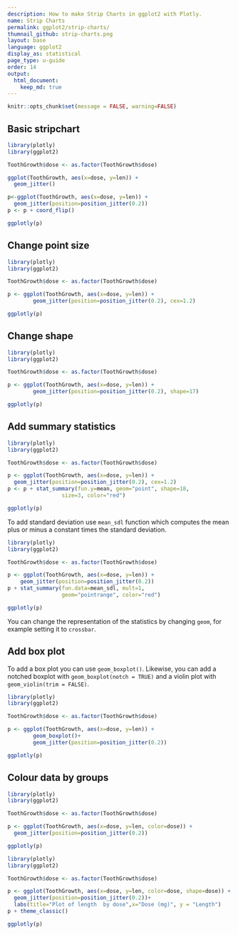 ```yaml
---
description: How to make Strip Charts in ggplot2 with Plotly.
name: Strip Charts
permalink: ggplot2/strip-charts/
thumnail_github: strip-charts.png
layout: base
language: ggplot2
display_as: statistical
page_type: u-guide
order: 14
output:
  html_document:
    keep_md: true
---
```


```r
knitr::opts_chunk$set(message = FALSE, warning=FALSE)
```

## Basic stripchart


```r
library(plotly)
library(ggplot2)

ToothGrowth$dose <- as.factor(ToothGrowth$dose)

ggplot(ToothGrowth, aes(x=dose, y=len)) + 
  geom_jitter()

p<-ggplot(ToothGrowth, aes(x=dose, y=len)) + 
  geom_jitter(position=position_jitter(0.2))
p <- p + coord_flip()

ggplotly(p)
```


<!--------------------- EXAMPLE BREAK ------------------------->

## Change point size


```r
library(plotly)
library(ggplot2)

ToothGrowth$dose <- as.factor(ToothGrowth$dose)

p <- ggplot(ToothGrowth, aes(x=dose, y=len)) + 
        geom_jitter(position=position_jitter(0.2), cex=1.2)

ggplotly(p)
```

<!--------------------- EXAMPLE BREAK ------------------------->

## Change shape


```r
library(plotly)
library(ggplot2)

ToothGrowth$dose <- as.factor(ToothGrowth$dose)

p <- ggplot(ToothGrowth, aes(x=dose, y=len)) + 
        geom_jitter(position=position_jitter(0.2), shape=17)

ggplotly(p)
```


<!--------------------- EXAMPLE BREAK ------------------------->

## Add summary statistics


```r
library(plotly)
library(ggplot2)

ToothGrowth$dose <- as.factor(ToothGrowth$dose)

p <- ggplot(ToothGrowth, aes(x=dose, y=len)) + 
  geom_jitter(position=position_jitter(0.2), cex=1.2)
p <- p + stat_summary(fun.y=mean, geom="point", shape=18,
                 size=3, color="red")

ggplotly(p)
```

To add standard deviation use `mean_sdl` function which computes the mean plus or minus a constant times the standard deviation.

```r
library(plotly)
library(ggplot2)

ToothGrowth$dose <- as.factor(ToothGrowth$dose)

p <- ggplot(ToothGrowth, aes(x=dose, y=len)) + 
    geom_jitter(position=position_jitter(0.2))
p + stat_summary(fun.data=mean_sdl, mult=1, 
                 geom="pointrange", color="red")

ggplotly(p)
```

You can change the representation of the statistics by changing `geom`, for example setting it to `crossbar`.


<!--------------------- EXAMPLE BREAK ------------------------->

## Add box plot

To add a box plot you can use `geom_boxplot()`. Likewise, you can add a notched boxplot with `geom_boxplot(notch = TRUE)` and a violin plot with `geom_violin(trim = FALSE)`.  

```r
library(plotly)
library(ggplot2)

ToothGrowth$dose <- as.factor(ToothGrowth$dose)

p <- ggplot(ToothGrowth, aes(x=dose, y=len)) + 
        geom_boxplot()+
        geom_jitter(position=position_jitter(0.2))

ggplotly(p)
```

<!--------------------- EXAMPLE BREAK ------------------------->

## Colour data by groups


```r
library(plotly)
library(ggplot2)

ToothGrowth$dose <- as.factor(ToothGrowth$dose)

p <- ggplot(ToothGrowth, aes(x=dose, y=len, color=dose)) +
  geom_jitter(position=position_jitter(0.2))

ggplotly(p)
```


```r
library(plotly)
library(ggplot2)

ToothGrowth$dose <- as.factor(ToothGrowth$dose)

p <- ggplot(ToothGrowth, aes(x=dose, y=len, color=dose, shape=dose)) + 
  geom_jitter(position=position_jitter(0.2))+
  labs(title="Plot of length  by dose",x="Dose (mg)", y = "Length")
p + theme_classic()

ggplotly(p)
```


<!--------------------- EXAMPLE BREAK ------------------------->
